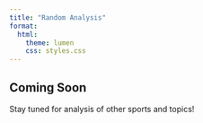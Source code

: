 ```yaml
---
title: "Random Analysis"
format:
  html:
    theme: lumen
    css: styles.css
---
```


```{=html}
<div class="grid-container">
  <div class="card">
    <div class="card-header"></div>
    <div class="card-body">
      <h2 class="card-title">Coming Soon</h2>
      <div class="card-content">
        <p>Stay tuned for analysis of other sports and topics!</p>
      </div>
    </div>
  </div>
</div>
```